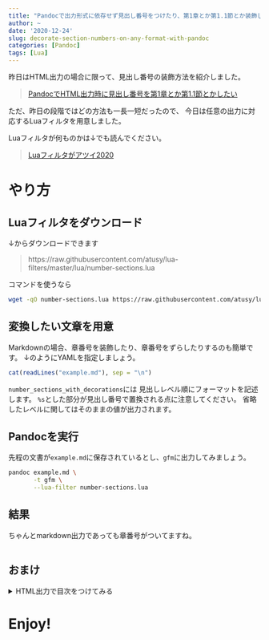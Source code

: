 ```yaml
---
title: "Pandocで出力形式に依存せず見出し番号をつけたり、第1章とか第1.1節とか装飾したい"
author: ~
date: '2020-12-24'
slug: decorate-section-numbers-on-any-format-with-pandoc
categories: [Pandoc]
tags: [Lua]
---
```


昨日はHTML出力の場合に限って、見出し番号の装飾方法を紹介しました。

> [PandocでHTML出力時に見出し番号を第1章とか第1.1節とかしたい](https://blog.atusy.net/2020/12/23/decorate-section-numbers-on-pandoc/)

ただ、昨日の段階ではどの方法も一長一短だったので、
今日は任意の出力に対応するLuaフィルタを用意しました。

Luaフィルタが何ものかは↓でも読んでください。

> [Luaフィルタがアツイ2020](https://blog.atusy.net/2020/12/07/lua-filter-is-hot/)

# やり方

## Luaフィルタをダウンロード

↓からダウンロードできます

> https://raw.githubusercontent.com/atusy/lua-filters/master/lua/number-sections.lua

コマンドを使うなら

```bash
wget -qO number-sections.lua https://raw.githubusercontent.com/atusy/lua-filters/master/lua/number-sections.lua
```

## 変換したい文章を用意

Markdownの場合、章番号を装飾したり、章番号をずらしたりするのも簡単です。
↓のようにYAMLを指定しましょう。

```r
cat(readLines("example.md"), sep = "\n")
```

`number_sections_with_decorations`には
見出しレベル順にフォーマットを記述します。
`%s`とした部分が見出し番号で置換される点に注意してください。
省略したレベルに関してはそのままの値が出力されます。

## Pandocを実行

先程の文書が`example.md`に保存されているとし、`gfm`に出力してみましょう。

```bash
pandoc example.md \
       -t gfm \
       --lua-filter number-sections.lua
```

## 結果

ちゃんとmarkdown出力であっても章番号がついてますね。

```bash

```

## おまけ

<details><summary>HTML出力で目次をつけてみる</summary>

```bash
pandoc example.md \
       -t html \
       --standalone \
       --toc \
       --metadata="title: example" \
       --lua-filter number-sections.lua
```

</details>


# Enjoy! {.unlisted .unnumbered}
